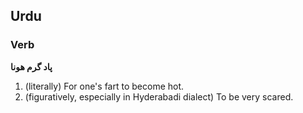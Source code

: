 ==Urdu==
===Verb===
'''پاد گرم هونا'''
# (literally)  For one's fart to become hot.
# (figuratively, especially in Hyderabadi dialect) To be very scared.